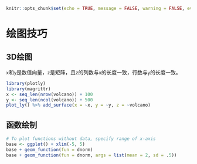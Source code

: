 ```r
knitr::opts_chunk$set(echo = TRUE, message = FALSE, warning = FALSE, eval = FALSE)
```
# 绘图技巧 {#DrawTips}
## 3D绘图
`x`和`y`是数值向量，`z`是矩阵，且`z`的列数与`x`的长度一致，行数与`y`的长度一致。
```r
library(plotly)
library(magrittr)
x <- seq_len(nrow(volcano)) + 100
y <- seq_len(ncol(volcano)) + 500
plot_ly() %>% add_surface(x = ~x, y = ~y, z = ~volcano)
```

## 函数绘制
```r
# To plot functions without data, specify range of x-axis
base <- ggplot() + xlim(-5, 5)
base + geom_function(fun = dnorm)
base + geom_function(fun = dnorm, args = list(mean = 2, sd = .5))
```

